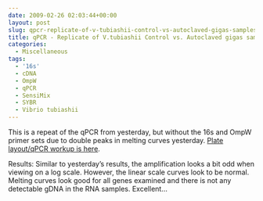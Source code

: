```yaml
---
date: 2009-02-26 02:03:44+00:00
layout: post
slug: qpcr-replicate-of-v-tubiashii-control-vs-autoclaved-gigas-samples-see-yesterday
title: qPCR - Replicate of V.tubiashii Control vs. Autoclaved gigas samples (see yesterday)
categories:
  - Miscellaneous
tags:
  - '16s'
  - cDNA
  - OmpW
  - qPCR
  - SensiMix
  - SYBR
  - Vibrio tubiashii
---
```


This is a repeat of the qPCR from yesterday, but without the 16s and OmpW primer sets due to double peaks in melting curves yesterday. [Plate layout/qPCR workup is here](https://eagle.fish.washington.edu/Arabidopsis/Notebook%20Workup%20Files/20090225-1.jpg).

Results: Similar to yesterday's results, the amplification looks a bit odd when viewing on a log scale. However, the linear scale curves look to be normal. Melting curves look good for all genes examined and there is not any detectable gDNA in the RNA samples. Excellent...
